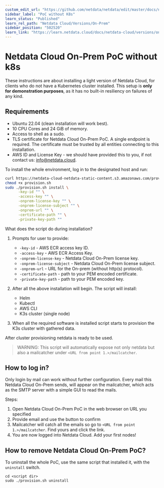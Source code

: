 ```yaml
---
custom_edit_url: "https://github.com/netdata/netdata/edit/master/docs/netdata-cloud/netdata-cloud-on-prem/poc-without-k8s.md"
sidebar_label: "PoC without K8s"
learn_status: "Published"
learn_rel_path: "Netdata Cloud/Versions/On-Prem"
sidebar_position: "502520"
learn_link: "https://learn.netdata.cloud/docs/netdata-cloud/versions/on-prem/poc-without-k8s"
---
```


# Netdata Cloud On-Prem PoC without k8s

These instructions are about installing a light version of Netdata Cloud, for clients who do not have a Kubernetes cluster installed. This setup is **only for demonstration purposes**, as it has no built-in resiliency on failures of any kind.

## Requirements

- Ubuntu 22.04 (clean installation will work best).
- 10 CPU Cores and 24 GiB of memory.
- Access to shell as a sudo.
- TLS certificate for Netdata Cloud On-Prem PoC. A single endpoint is required. The certificate must be trusted by all entities connecting to this installation.
- AWS ID and License Key - we should have provided this to you, if not contact us: <info@netdata.cloud>.

To install the whole environment, log in to the designated host and run:

```bash
curl https://netdata-cloud-netdata-static-content.s3.amazonaws.com/provision.sh -o provision.sh
chmod +x provision.sh
sudo ./provision.sh install \
      -key-id "" \
      -access-key "" \
      -onprem-license-key "" \
      -onprem-license-subject "" \
      -onprem-url "" \
      -certificate-path "" \
      -private-key-path ""
```

What does the script do during installation?

1. Prompts for user to provide:
    - `-key-id` - AWS ECR access key ID.
    - `-access-key` - AWS ECR Access Key.
    - `-onprem-license-key` - Netdata Cloud On-Prem license key.
    - `-onprem-license-subject` - Netdata Cloud On-Prem license subject.
    - `-onprem-url` - URL for the On-prem (without http(s) protocol).
    - `-certificate-path` - path to your PEM encoded certificate.
    - `-private-key-path` - path to your PEM encoded key.

2. After all the above installation will begin. The script will install:
    - Helm
    - Kubectl
    - AWS CLI
    - K3s cluster (single node)

3. When all the required software is installed script starts to provision the K3s cluster with gathered data.

After cluster provisioning netdata is ready to be used.

> WARNING:
> This script will automatically expose not only netdata but also a mailcatcher under `<URL from point 1.>/mailcatcher`.

## How to log in?

Only login by mail can work without further configuration. Every mail this Netdata Cloud On-Prem sends, will appear on the mailcatcher, which acts as the SMTP server with a simple GUI to read the mails.

Steps:

1. Open Netdata Cloud On-Prem PoC in the web browser on URL you specified
2. Provide email and use the button to confirm
3. Mailcatcher will catch all the emails so go to `<URL from point 1.>/mailcatcher`. Find yours and click the link.
4. You are now logged into Netdata Cloud. Add your first nodes!

## How to remove Netdata Cloud On-Prem PoC?

To uninstall the whole PoC, use the same script that installed it, with the `uninstall` switch.

```shell
cd <script dir>
sudo ./provision.sh uninstall
```

